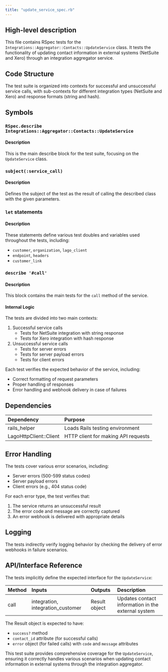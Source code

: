 ```yaml
---
title: "update_service_spec.rb"
---
```


## High-level description
This file contains RSpec tests for the `Integrations::Aggregator::Contacts::UpdateService` class. It tests the functionality of updating contact information in external systems (NetSuite and Xero) through an integration aggregator service.

## Code Structure
The test suite is organized into contexts for successful and unsuccessful service calls, with sub-contexts for different integration types (NetSuite and Xero) and response formats (string and hash).

## Symbols

### `RSpec.describe Integrations::Aggregator::Contacts::UpdateService`
#### Description
This is the main describe block for the test suite, focusing on the `UpdateService` class.

### `subject(:service_call)`
#### Description
Defines the subject of the test as the result of calling the described class with the given parameters.

### `let` statements
#### Description
These statements define various test doubles and variables used throughout the tests, including:
- `customer`, `organization`, `lago_client`
- `endpoint`, `headers`
- `customer_link`

### `describe '#call'`
#### Description
This block contains the main tests for the `call` method of the service.

#### Internal Logic
The tests are divided into two main contexts:
1. Successful service calls
   - Tests for NetSuite integration with string response
   - Tests for Xero integration with hash response
2. Unsuccessful service calls
   - Tests for server errors
   - Tests for server payload errors
   - Tests for client errors

Each test verifies the expected behavior of the service, including:
- Correct formatting of request parameters
- Proper handling of responses
- Error handling and webhook delivery in case of failures

## Dependencies
| Dependency | Purpose |
|:-----------|:--------|
| rails_helper | Loads Rails testing environment |
| LagoHttpClient::Client | HTTP client for making API requests |

## Error Handling
The tests cover various error scenarios, including:
- Server errors (500-599 status codes)
- Server payload errors
- Client errors (e.g., 404 status code)

For each error type, the test verifies that:
1. The service returns an unsuccessful result
2. The error code and message are correctly captured
3. An error webhook is delivered with appropriate details

## Logging
The tests indirectly verify logging behavior by checking the delivery of error webhooks in failure scenarios.

## API/Interface Reference
The tests implicitly define the expected interface for the `UpdateService`:

| Method | Inputs | Outputs | Description |
|:-------|:-------|:--------|:------------|
| call | integration, integration_customer | Result object | Updates contact information in the external system |

The Result object is expected to have:
- `success?` method
- `contact_id` attribute (for successful calls)
- `error` object (for failed calls) with `code` and `message` attributes

This test suite provides comprehensive coverage for the `UpdateService`, ensuring it correctly handles various scenarios when updating contact information in external systems through the integration aggregator.